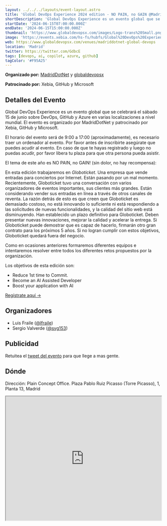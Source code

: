 ```yaml
---
layout: ../../../layouts/event-layout.astro
title: 'Global DevOps Experience 2024 edition - NO PAIN, no GAIN @Madrid'
shortDescription: 'Global DevOps Experience es un evento global que se celebrará el sábado 15 de junio sobre DevOps, GitHub y Azure en varias localizaciones a nivel mundial.'
startDate: '2024-06-15T07:00:00.000Z'
endDate: '2024-06-15T15:00:00.000Z'
thumbnail: 'https://www.globaldevopsx.com/images/Logo-trans%20Small.png'
image: 'https://events.xebia.com/hs-fs/hubfs/Global%20DevOps%20Experience%2010.png?width=1200&height=630&name=Global%20DevOps%20Experience%2010.png'
web: https://www.globaldevopsx.com/venues/madriddotnet-global-devops
location: 'Madrid'
twitter: https://twitter.com/GdbcE
tags: [devops, ai, copilot, azure, github]
tagColor: '#F95A25'
---
```


**Organizado por:** [MadridDotNet](https://x.com/madriddotnet) y [globaldevopsx](https://www.globaldevopsx.com/)

**Patrocinado por:** Xebia, GitHub y Microsoft

## Detalles del Evento

Global DevOps Experience es un evento global que se celebrará el sábado 15 de junio sobre DevOps, GitHub y Azure en varias localizaciones a nivel mundial. El evento es organizado por MadridDotNet y patrocinado por Xebia, GitHub y Microsoft.

El horario del evento será de 9:00 a 17:00 (aproximadamente), es necesario traer un ordenador al evento. Por favor antes de inscribirte asegúrate que puedes acudir al evento. En caso de que te hayas registrado y luego no puedas acudir, por favor libera tu plaza para que otra persona pueda asistir.

El tema de este año es NO PAIN, no GAIN! (sin dolor, no hay recompensa):

En esta edición trabajaremos en _Globoticket_. Una empresa que vende entradas para conciertos por Internet. Están pasando por un mal momento. Recientemente, Globoticket tuvo una conversación con varios organizadores de eventos importantes, sus clientes más grandes. Están considerando vender sus entradas en línea a través de otros canales de reventa. La razón detrás de esto es que creen que Globoticket es demasiado costoso, no está innovando lo suficiente ni está respondiendo a las solicitudes de nuevas funcionalidades, y la calidad del sitio web está disminuyendo. Han establecido un plazo definitivo para Globoticket. Deben presentar nuevas innovaciones, mejorar la calidad y acelerar la entrega. Si Globoticket puede demostrar que es capaz de hacerlo, firmarán otro gran contrato para los próximos 5 años. Si no logran cumplir con estos objetivos, Globoticket quedará fuera del negocio.

Como en ocasiones anteriores formaremos diferentes equipos e intentaremos resolver entre todos los diferentes retos propuestos por la organización.

Los objetivos de esta edición son:

- Reduce 1st time to Commit.
- Become an AI Assisted Developer
- Boost your application with AI

[Regístrate aquí →](https://www.globaldevopsx.com/venues/madriddotnet-global-devops)

## Organizadores

- Luis Fraile ([\@lfraile](https://x.com/lfraile))
- Sergio Valverde ([\@svg153](https://x.com/svg153))

## Publicidad

Retuitea el [tweet del evento](https://x.com/GdbcE/status/1795133691636732004) para que llege a mas gente.

## Dónde

Dirección: Plain Concept Office. Plaza Pablo Ruiz Picasso (Torre Picasso), 1, Planta 13, Madrid

<iframe
  style="width: 100%; height: 400px;"
  height="400"
  allowfullscreen=""
  loading="lazy"
  referrerpolicy="no-referrer-when-downgrade"
  src="https://www.google.com/maps/embed?pb=!1m18!1m12!1m3!1d6072.328050692597!2d-3.6961000226227747!3d40.449506453641696!2m3!1f0!2f0!3f0!3m2!1i1024!2i768!4f13.1!3m3!1m2!1s0xd42291b1e1b3519%3A0x6c3781af1e82690b!2sPlain%20Concepts!5e0!3m2!1ses!2ses!4v1717001441207!5m2!1ses!2ses"
  aria-label="Plain Concept Office. Plaza Pablo Ruiz Picasso (Torre Picasso), 1, Planta 13, Madrid"
></iframe>
